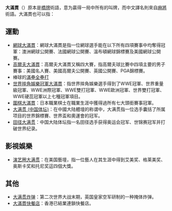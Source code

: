 {{note TA
|G1=Show
|G2=Tennis
|1=zh-hans:演艺圈大满贯;zh-hant:演藝圈大滿貫;
}}
'''大滿貫'''（{{lang-en|Grand Slam}}）原本是[[橋牌|橋牌]]術語，意为贏得一局中所有的叫牌，而中文譯名則來自[[麻將|麻將]]術語。大滿貫也可以指：

==運動==
* [[網球大滿貫|網球大滿貫]]：網球大滿貫是指一位網球選手能在以下所有四項賽事中均奪得冠軍：澳洲網球公開賽、法國網球公開賽、溫布頓網球錦標賽及美國網球公開賽。
* [[高爾夫大滿貫|高爾夫大滿貫]]：高爾夫大滿貫又稱四大賽，指高爾夫球比賽中四項主要的男子賽事：美國名人賽、美國高爾夫公開賽、英國公開賽、PGA錦標賽。
* 棒球的[[滿壘全壘打|滿壘全壘打]]
* [[世界摔角娛樂冠軍大滿貫|世界摔角娛樂冠軍大滿貫]]：指世界摔角娛樂選手得到了WWE冠軍、世界重量級冠軍、WWE洲際冠軍、WWE雙打冠軍、WWE歐洲冠軍、世界雙打冠軍、WWE硬蕊冠軍以上七種冠軍項目。
* [[圍棋大滿貫|圍棋大滿貫]]：日本職業棋士在職業生涯中獲得過所有七大頭銜賽事冠軍。
* [[大满贯_(中国体坛)|大满贯 (中国体坛)]]：在中國大陆體壇的称谓中，大满贯指一位选手囊括了所属项目的世界錦標賽、世界盃和奧運會的冠军。
* [[田径大满贯|田径大满贯]]：中国大陆体坛指一名田径选手获得奥运会冠军、世锦赛冠军并打破世界纪录。

==影視娛樂==
* [[演艺圈大满贯|演艺圈大满贯]]：在美国藝壇，指一位藝人在其生涯中得到艾美奖、格莱美奖、奥斯卡奖和托尼奖這四個大獎。

==其他==
* [[大满贯炸弹|大满贯炸弹]]：第二次世界大战末期，英国皇家空军研制的一种掩体炸弹。
* [[大滿貫快餐店|大滿貫快餐店]]：香港已結業連鎖快餐店。

{{消歧义|Cat=三字消歧义|D}}